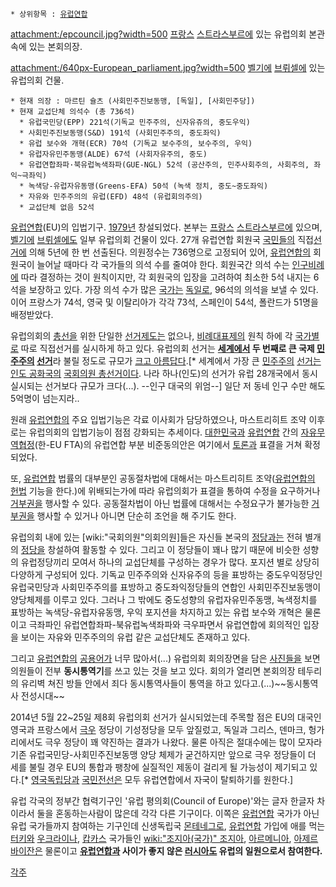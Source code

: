  * 상위항목 : [[유럽연합]]

attachment:/epcouncil.jpg?width=500
[[프랑스]] [[스트라스부르]]에 있는 유럽의회 본관 속에 있는 본회의장.

attachment:/640px-European_parliament.jpg?width=500
[[벨기에]] [[브뤼셀]]에 있는 유럽의회 건물.

{{{+1 European Parliament, '''EP''' }}}

 * 현재 의장 : 마르틴 슐츠 (사회민주진보동맹, [독일], [사회민주당])
 * 현재 교섭단체 의석수 (총 736석)
   * 유럽국민당(EPP) 221석(기독교 민주주의, 신자유쥬의, 중도우익)
   * 사회민주진보동맹(S&D) 191석 (사회민주주의, 중도좌익)
   * 유럽 보수와 개혁(ECR) 70석 (기독교 보수주의, 보수주의, 우익)
   * 유럽자유민주동맹(ALDE) 67석 (사회자유주의, 중도) 
   * 유럽연합좌파·북유럽녹색좌파(GUE-NGL) 52석 (공산주의, 민주사회주의, 사회주의, 좌익~극좌익)
   * 녹색당-유럽자유동맹(Greens-EFA) 50석 (녹색 정치, 중도~중도좌익)
   * 자유와 민주주의의 유럽(EFD) 48석 (유럽회의주의)
   * 교섭단체 없음 52석

[[유럽연합]](EU)의 입법기구. [[1979년]] 창설되었다. 본부는 [[프랑스]] [[스트라스부르]]에 있으며, [[벨기에]] [[브뤼셀]]에도 일부 유럽의회 건물이 있다. 27개 유럽연합 회원국 [[국민]]들의 직접[[선거]]에 의해 5년에 한 번 선출된다. 의원정수는 736명으로 고정되어 있어, [[유럽연합]]의 회원국이 늘어날 때마다 각 국가들의 의석 수를 줄여야 한다. 회원국간 의석 수는 [[인구]]비례에 따라 결정하는 것이 원칙이지만, 각 회원국의 입장을 고려하여 최소한 5석 내지는 6석을 보장하고 있다. 가장 의석 수가 많은 [[국가]]는 [[독일]]로, 96석의 의석을 보낼 수 있다.이어 프랑스가 74석, 영국 및 이탈리아가 각각 73석, 스페인이 54석, 폴란드가 51명을 배정받았다. 

유럽의회의 [[총선]]을 위한 단일한 [[선거]]제도는 없으나, [[비례대표제]]의 원칙 하에 각 [[국가]]별로 따로 직접선거를 실시하게 하고 있다. 유럽의회 선거는 '''[[세계]]에서 두 번째로 큰 국제 [[민주주의]] [[선거]]'''라 불릴 정도로 규모가 [[크고 아름답다]].[* 세계에서 가장 큰 [[민주주의]] [[선거]]는 [[인도 공화국]]의 [[국회의원 총선거]]이다. 나라 하나(인도)의 선거가 유럽 28개국에서 동시 실시되는 선거보다 규모가 크다(...). --인구 대국의 위엄--] 일단 저 동네 인구 수만 해도 5억명이 넘는지라..

원래 [[유럽연합]]의 주요 입법기능은 각료 이사회가 담당하였으나, 마스트리히트 조약 이후로는 유럽의회의 입법기능이 점점 강화되는 추세이다. [[대한민국]]과 [[유럽연합]] 간의 [[자유무역협정]](한-EU FTA)의 유럽연합 부분 비준동의안은 여기에서 [[토론]]과 표결을 거쳐 확정되었다.

또, [[유럽연합]] 법률의 대부분인 공동절차법에 대해서는 마스트리히트 조약([[유럽연합]]의 [[헌법]] 기능을 한다.)에 위배되는가에 따라 유럽의회가 표결을 통하여 수정을 요구하거나 [[거부권]]을 행사할 수 있다. 공동절차법이 아닌 법률에 대해서는 수정요구가 불가능한 [[거부권]]을 행사할 수 있거나 아니면 단순히 조언을 해 주기도 한다.

유럽의회 내에 있는 [wiki:"국회의원"의회의원]들은 자신들 본국의 [[정당]]과는 전혀 별개의 [[정당]]을 창설하여 활동할 수 있다. 그리고 이 정당들이 꽤나 많기 때문에 비슷한 성향의 유럽정당끼리 모여서 하나의 교섭단체를 구성하는 경우가 많다. 포지션 별로 상당히 다양하게 구성되어 있다. 기독교 민주주의와 신자유주의 등을 표방하는 중도우익정당인 유럽국민당과 사회민주주의를 표방하고 중도좌익정당들의 연합인 사회민주진보동맹이 양당체제를 이루고 있다. 그러나 그 밖에도 중도성향의 유럽자유민주동맹, 녹색정치를 표방하는 녹색당-유럽자유동맹, 우익 포지션을 차지하고 있는 유럽 보수와 개혁은 물론이고 극좌파인 유럽연합좌파-북유럽녹색좌파와 극우파면서 유럽연합에 회의적인 입장을 보이는 자유와 민주주의의 유럽 같은 교섭단체도 존재하고 있다.

그리고 [[유럽연합]]의 [[공용어]]가 너무 많아서(...) 유럽의회 회의장면을 담은 [[사진]]들을 보면 의원들이 전부 '''동시통역기'''를 쓰고 있는 것을 보고 있다. 회의가 열리면 본회의장 테두리의 유리벽 쳐진 방들 안에서 죄다 동시통역사들이 통역을 하고 있다고.(...)~~동시통역사 전성시대~~

2014년 5월 22~25일 제8회 유럽의회 선거가 실시되었는데 주목할 점은 EU의 대국인 영국과 프랑스에서 [[극우]] 정당이 기성정당을 모두 앞질렀고, 독일과 그리스, 덴마크, 헝가리에서도 극우 정당이 꽤 약진하는 결과가 나왔다. 물론 아직은 절대수에는 많이 모자라 기존 유럽국민당-사회민주진보동맹 양당 체제가 굳건하지만 앞으로 극우 정당들이 더 세를 불릴 경우 EU의 통합과 팽창에 실질적인 제동이 걸리게 될 가능성이 제기되고 있다.[* [[영국독립당]]과 [[국민전선]]은 모두 유럽연합에서 자국이 탈퇴하기를 원한다.]

유럽 각국의 정부간 협력기구인 '유럽 평의회(Council of Europe)'와는 글자 한글자 차이라서 둘을 혼동하는사람이 많은데 각각 다른 기구이다. 이쪽은 [[유럽연합]] 국가가 아닌 유럽 국가들까지 참여하는 기구인데 신생독립국 [[몬테네그로]], [[유럽연합]] 가입에 애를 먹는 [[터키]]와 [[우크라이나]], [[캅카스]] 국가들인 [[wiki:"조지아(국가)" 조지아]], [[아르메니아]], [[아제르바이잔]]은 물론이고 '''[[유럽연합]]과 사이가 좋지 않은 [[러시아]]도 유럽의 일원으로서 참여한다.'''

[[각주]]
